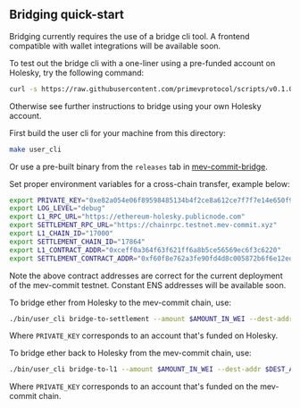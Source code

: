 
## Bridging quick-start 

Bridging currently requires the use of a bridge cli tool. A frontend compatible with wallet integrations will be available soon.

To test out the bridge cli with a one-liner using a pre-funded account on Holesky, try the following command:

```bash
curl -s https://raw.githubusercontent.com/primevprotocol/scripts/v0.1.0/bridge.sh | bash
```
Otherwise see further instructions to bridge using your own Holesky account.

First build the user cli for your machine from this directory:

```bash
make user_cli
```

Or use a pre-built binary from the `releases` tab in [mev-commit-bridge](https://github.com/primevprotocol/mev-commit-bridge/releases).

Set proper environment variables for a cross-chain transfer, example below:

```bash 
export PRIVATE_KEY="0xe82a054e06f89598485134b4f2ce8a612ce7f7f7e14e650f9f20b30efddd0e57"
export LOG_LEVEL="debug"
export L1_RPC_URL="https://ethereum-holesky.publicnode.com"
export SETTLEMENT_RPC_URL="https://chainrpc.testnet.mev-commit.xyz"
export L1_CHAIN_ID="17000"
export SETTLEMENT_CHAIN_ID="17864"
export L1_CONTRACT_ADDR="0xceff0a364f63f621ff6a8b5ce56569ec6f3c6220"
export SETTLEMENT_CONTRACT_ADDR="0xf60f8e762a3fe90fd4d8c005872b6f6e12eda8ca"
```

Note the above contract addresses are correct for the current deployment of the mev-commit testnet. Constant ENS addresses will be available soon.

To bridge ether from Holesky to the mev-commit chain, use:

```bash
./bin/user_cli bridge-to-settlement --amount $AMOUNT_IN_WEI --dest-addr $DEST_ADDR
```

Where `PRIVATE_KEY` corresponds to an account that's funded on Holesky. 

To bridge ether back to Holesky from the mev-commit chain, use:

```bash
./bin/user_cli bridge-to-l1 --amount $AMOUNT_IN_WEI --dest-addr $DEST_ADDR
```
Where `PRIVATE_KEY` corresponds to an account that's funded on the mev-commit chain.
